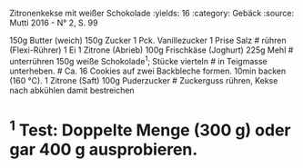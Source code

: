 Zitronenkekse mit weißer Schokolade
:yields: 16
:category: Gebäck
:source: Mutti 2016 - N° 2,  S. 99

150g Butter (weich)
150g Zucker
1 Pck. Vanillezucker
1 Prise Salz
# rühren (Flexi-Rührer)
1 Ei
1 Zitrone (Abrieb)
100g Frischkäse (Joghurt)
225g Mehl
# unterrühren
150g weiße Schokolade^1^; Stücke vierteln
# in Teigmasse unterheben.
# Ca. 16 Cookies auf zwei Backbleche formen. 10min backen (160 °C).
1 Zitrone (Saft)
100g  Puderzucker
# Zuckerguss rühren, Kekse nach abkühlen damit bestreichen

# ^1^ Test: Doppelte Menge (300 g) oder gar 400 g ausprobieren.

